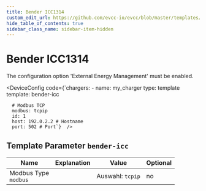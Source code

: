 ```yaml
---
title: Bender ICC1314
custom_edit_url: https://github.com/evcc-io/evcc/blob/master/templates/definition/charger/bender-icc.yaml
hide_table_of_contents: true
sidebar_class_name: sidebar-item-hidden
---
```



# Bender ICC1314

<div className="device-detail-container">
  <div className="device-detail-content">
    <DeviceFeatures features="rfid,mA,1p3p,sponsorship" />

The configuration option 'External Energy Management' must be enabled.


<DeviceConfig code={`chargers:
    - name: my_charger
      type: template
      template: bender-icc
      
      # Modbus TCP
      modbus: tcpip
      id: 1
      host: 192.0.2.2 # Hostname
      port: 502 # Port`}  />
  </div>
  <div className="device-detail-icon">
    <evcc-icon
      type="charger"
      name="bender-icc1314"
      size="400px"
      alt="Bender ICC1314"
      className="device-detail-icon-img"
    ></evcc-icon>
  </div>
</div>

## Template Parameter `bender-icc`

| Name | Explanation | Value | Optional |
|-----------|-------------|-------|----------|
| Modbus Type<br/>`modbus` |  | Auswahl: `tcpip` | no |

<SponsorshipRequired />

